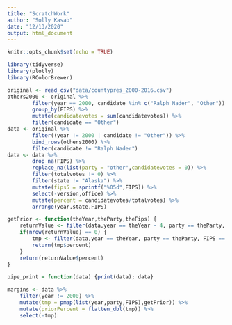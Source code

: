 ```yaml
---
title: "ScratchWork"
author: "Solly Kasab"
date: "12/13/2020"
output: html_document
---
```


```r
knitr::opts_chunk$set(echo = TRUE)
```

```r
library(tidyverse)
library(plotly)
library(RColorBrewer)
```

```r
original <- read_csv("data/countypres_2000-2016.csv")
others2000 <- original %>% 
        filter(year == 2000, candidate %in% c("Ralph Nader", "Other")) %>% 
        group_by(FIPS) %>% 
        mutate(candidatevotes = sum(candidatevotes)) %>% 
        filter(candidate == "Other")
data <- original %>%
        filter((year != 2000 | candidate != "Other")) %>%
        bind_rows(others2000) %>%
        filter(candidate != "Ralph Nader")
data <- data %>% 
        drop_na(FIPS) %>%
        replace_na(list(party = "other",candidatevotes = 0)) %>%
        filter(totalvotes != 0) %>%
        filter(state != "Alaska") %>%
        mutate(fips5 = sprintf("%05d",FIPS)) %>%
        select(-version,office) %>% 
        mutate(percent = candidatevotes/totalvotes) %>%
        arrange(year,state,FIPS)
```

```r
getPrior <- function(theYear,theParty,theFips) {
    returnValue <- filter(data,year == theYear - 4, party == theParty, FIPS == theFips)
    if(nrow(returnValue) == 0) {
        tmp <- filter(data,year == theYear, party == theParty, FIPS == theFips)
        return(tmp$percent)
    }
    return(returnValue$percent)
}

pipe_print = function(data) {print(data); data}

margins <- data %>%
    filter(year != 2000) %>%
    mutate(tmp = pmap(list(year,party,FIPS),getPrior)) %>%
    mutate(priorPercent = flatten_dbl(tmp)) %>%
    select(-tmp)
```



